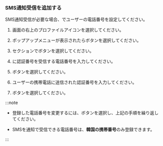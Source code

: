 ### SMS通知受信を追加する

SMS通知受信が必要な場合、<Cmdname sid="MNU07360" className="uitext" />でユーザーの電話番号を設定してください。 

<ImgLang img='set-event-sms-notification.png' desc='ユーザー電話番号' />

1. 画面の右上のプロファイルアイコンを選択してください。 

2. ポップアップメニューが表示されたら<Cmdname sid="MNU07360" className="uitext" />ボタンを選択してください。 

3. <Cmdname sid="account_user_phone" className="uitext" />セクションで<Cmdname sid="ITM06575" className="uitext" />ボタンを選択してください。

4. <Cmdname sid="phone" className="uitext" />に認証番号を受信する電話番号を入力してください。

5. <Cmdname sid="BTN06578" className="uitext" />ボタンを選択してください。

6. ユーザーの携帯電話に送信された認証番号を入力してください。

7. <Cmdname sid="BTN06501" className="uitext" />ボタンを選択してください。

:::note

- 登録した電話番号を変更するには、<Cmdname sid="BTN06594" className="uitext" />ボタンを選択し、上記の手順を繰り返してください。

- SMSを通知で受信できる電話番号は、**韓国の携帯番号**のみ登録できます。

:::
